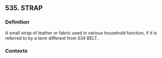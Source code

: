 ## 535. STRAP
### Definition
A small strap of leather or fabric used in various household function, if it is referred to by a term different from 534 BELT.

### Contexts


